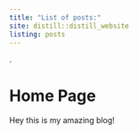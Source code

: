 ```yaml
---
title: "List of posts:"
site: distill::distill_website
listing: posts
---
```

  
.  
  
# Home Page
Hey this is my amazing blog!


